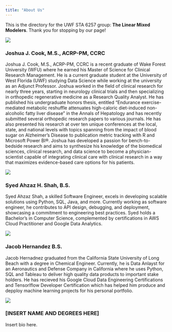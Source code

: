 ```yaml
---
title: "About Us"
---
```


This is the directory for the UWF STA 6257 group: **The Linear Mixed Modelers**. Thank you for stopping by our page!

::: {layout-ncol="2"}
![](images/josh.JPG){.lightbox}

### Joshua J. Cook, M.S., ACRP-PM, CCRC

Joshua J. Cook, M.S., ACRP-PM, CCRC is a recent graduate of Wake Forest University (WFU) where he earned his Master of Science for Clinical Research Management. He is a current graduate student at the University of West Florida (UWF) studying Data Science while working at the university as an Adjunct Professor. Joshua worked in the field of clinical research for nearly three years, starting in neurology clinical trials and then specializing in orthopedic regenerative medicine as a Research Quality Analyst. He has published his undergraduate honors thesis, entitled "Endurance exercise-mediated metabolic reshuffle attenuates high-caloric diet-induced non-alcoholic fatty liver disease" in the Annals of Hepatology and has recently submitted several orthopedic research papers to various journals. He has also presented his research at over ten unique conferences at the local, state, and national levels with topics spanning from the impact of blood sugar on Alzheimer's Disease to publication metric tracking with R and Microsoft Power BI®. Joshua has developed a passion for bench-to-bedside research and aims to synthesize his knowledge of the biomedical sciences, clinical research, and data science to become a physician-scientist capable of integrating clinical care with clinical research in a way that maximizes evidence-based care options for his patients.
:::

::: {layout-ncol="2"}
![](images/Syed.jpeg){.lightbox}

### Syed Ahzaz H. Shah, B.S.

Syed Ahzaz Shah, a skilled Software Engineer, excels in developing scalable solutions using Python, SQL, Java, and more. Currently working as software engineer, he contributes to API design, debugging, and deployment, showcasing a commitment to engineering best practices. Syed holds a Bachelor's in Computer Science, complemented by certifications in AWS Cloud Practitioner and Google Data Analytics.
:::

::: {layout-ncol="2"}
![](images/image.png){.lightbox}

### Jacob Hernandez B.S.

Jacob Hernadnez graduated from the California State University of Long Beach with a degree in Chemical Engineer. Currently, he is Data Anlayst for an Aeronautics and Defense Company in California where he uses Python, SQL and Tableau to deliver high quality data products to important stake holders. He has recieved his Google Cloud Data Engineering Certifications and Tensorlflow Developer Certification which has helped him produce and depploy machine learning projects for his personal portfolio. 
:::

::: {layout-ncol="2"}
![](images/image.png){.lightbox}

### \[INSERT NAME AND DEGREES HERE\]

Insert bio here.
:::
